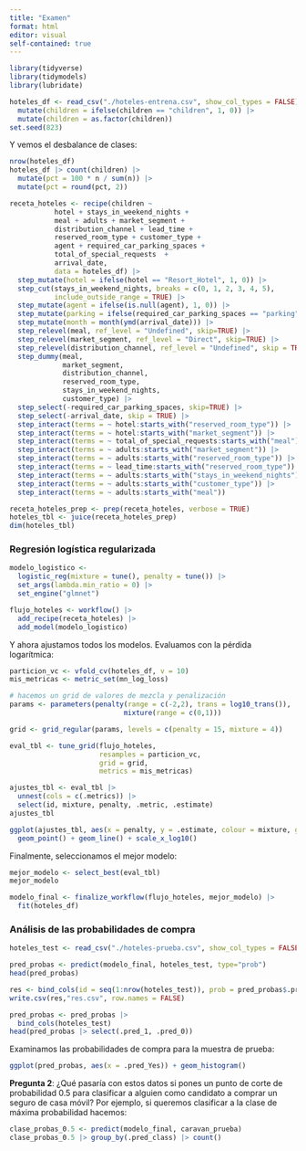 ```yaml
---
title: "Examen"
format: html
editor: visual
self-contained: true
---
```


```r
library(tidyverse)
library(tidymodels)
library(lubridate)
```

```r
hoteles_df <- read_csv("./hoteles-entrena.csv", show_col_types = FALSE) |>
  mutate(children = ifelse(children == "children", 1, 0)) |>
  mutate(children = as.factor(children))
set.seed(823)
```

Y vemos el desbalance de clases:

```r
nrow(hoteles_df)
hoteles_df |> count(children) |> 
  mutate(pct = 100 * n / sum(n)) |> 
  mutate(pct = round(pct, 2))
```
```r
receta_hoteles <- recipe(children ~ 
           hotel + stays_in_weekend_nights +
           meal + adults + market_segment + 
           distribution_channel + lead_time +
           reserved_room_type + customer_type +
           agent + required_car_parking_spaces + 
           total_of_special_requests  + 
           arrival_date, 
           data = hoteles_df) |> 
  step_mutate(hotel = ifelse(hotel == "Resort_Hotel", 1, 0)) |>
  step_cut(stays_in_weekend_nights, breaks = c(0, 1, 2, 3, 4, 5), 
           include_outside_range = TRUE) |>
  step_mutate(agent = ifelse(is.null(agent), 1, 0)) |>
  step_mutate(parking = ifelse(required_car_parking_spaces == "parking", 1, 0)) |>
  step_mutate(month = month(ymd(arrival_date))) |>
  step_relevel(meal, ref_level = "Undefined", skip=TRUE) |>
  step_relevel(market_segment, ref_level = "Direct", skip=TRUE) |>
  step_relevel(distribution_channel, ref_level = "Undefined", skip = TRUE) |>
  step_dummy(meal,
             market_segment,
             distribution_channel,
             reserved_room_type,
             stays_in_weekend_nights,
             customer_type) |>
  step_select(-required_car_parking_spaces, skip=TRUE) |>
  step_select(-arrival_date, skip = TRUE) |>
  step_interact(terms = ~ hotel:starts_with("reserved_room_type")) |>
  step_interact(terms = ~ hotel:starts_with("market_segment")) |>
  step_interact(terms = ~ total_of_special_requests:starts_with("meal")) |>
  step_interact(terms = ~ adults:starts_with("market_segment")) |>
  step_interact(terms = ~ adults:starts_with("reserved_room_type")) |>
  step_interact(terms = ~ lead_time:starts_with("reserved_room_type")) |>
  step_interact(terms = ~ adults:starts_with("stays_in_weekend_nights")) |>
  step_interact(terms = ~ adults:starts_with("customer_type")) |>
  step_interact(terms = ~ adults:starts_with("meal"))
```

```r
receta_hoteles_prep <- prep(receta_hoteles, verbose = TRUE)
hoteles_tbl <- juice(receta_hoteles_prep)
dim(hoteles_tbl)
```

### Regresión logística regularizada

```r
modelo_logistico <- 
  logistic_reg(mixture = tune(), penalty = tune()) |> 
  set_args(lambda.min_ratio = 0) |> 
  set_engine("glmnet")

flujo_hoteles <- workflow() |> 
  add_recipe(receta_hoteles) |> 
  add_model(modelo_logistico)
```

Y ahora ajustamos todos los modelos. Evaluamos con la pérdida logarítmica: 


```r
particion_vc <- vfold_cv(hoteles_df, v = 10)
mis_metricas <- metric_set(mn_log_loss)

# hacemos un grid de valores de mezcla y penalización
params <- parameters(penalty(range = c(-2,2), trans = log10_trans()),
                            mixture(range = c(0,1)))

grid <- grid_regular(params, levels = c(penalty = 15, mixture = 4))

eval_tbl <- tune_grid(flujo_hoteles,
                      resamples = particion_vc,
                      grid = grid,
                      metrics = mis_metricas) 

ajustes_tbl <- eval_tbl |>
  unnest(cols = c(.metrics)) |> 
  select(id, mixture, penalty, .metric, .estimate)
ajustes_tbl
```

```r
ggplot(ajustes_tbl, aes(x = penalty, y = .estimate, colour = mixture, group = mixture)) +
  geom_point() + geom_line() + scale_x_log10()
```

Finalmente, seleccionamos el mejor modelo:

```r
mejor_modelo <- select_best(eval_tbl)
mejor_modelo
```


```r
modelo_final <- finalize_workflow(flujo_hoteles, mejor_modelo) |> 
  fit(hoteles_df)
```

### Análisis de las probabilidades de compra

```r
hoteles_test <- read_csv("./hoteles-prueba.csv", show_col_types = FALSE)
```

```r
pred_probas <- predict(modelo_final, hoteles_test, type="prob") 
head(pred_probas)
```

```r
res <- bind_cols(id = seq(1:nrow(hoteles_test)), prob = pred_probas$.pred_1)
write.csv(res,"res.csv", row.names = FALSE)
```


```r
pred_probas <- pred_probas |> 
  bind_cols(hoteles_test)
head(pred_probas |> select(.pred_1, .pred_0))
```

Examinamos las probabilidades de compra para la muestra de prueba:

```r
ggplot(pred_probas, aes(x = .pred_Yes)) + geom_histogram()
```

**Pregunta 2**: ¿Qué pasaría con estos datos si pones un punto de corte de probabilidad
0.5 para clasificar a alguien como candidato a comprar un seguro de casa móvil? Por ejemplo,
si queremos clasificar a la clase de máxima probabilidad hacemos:

```r
clase_probas_0.5 <- predict(modelo_final, caravan_prueba)
clase_probas_0.5 |> group_by(.pred_class) |> count()
```